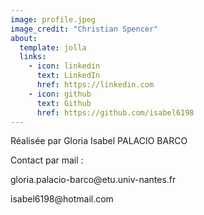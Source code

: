 ```yaml
---
image: profile.jpeg
image_credit: "Christian Spencer"
about:
  template: jolla
  links:
    - icon: linkedin
      text: LinkedIn
      href: https://linkedin.com
    - icon: github
      text: Github
      href: https://github.com/isabel6198
---
```


Réalisée par Gloria Isabel PALACIO BARCO

Contact par mail :

gloria.palacio-barco\@etu.univ-nantes.fr

isabel6198\@hotmail.com
